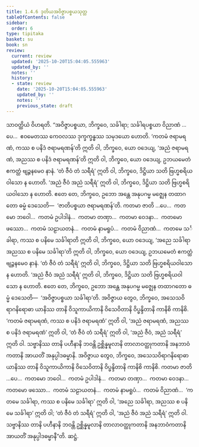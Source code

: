 ```yaml
---
title: 1.4.6 ဒုတိယအဝိဇ္ဇာပစ္စယသုတ္တ
tableOfContents: false
sidebar:
  order: 6
type: tipitaka
basket: su
book: sn
review:
  current: review
  updated: '2025-10-20T15:04:05.555963'
  updated_by: ''
  notes: ''
  history:
  - state: review
    date: '2025-10-20T15:04:05.555963'
    updated_by: ''
    notes: ''
    previous_state: draft
---
```



<DynamicBreadcrumb />


<ReviewStatus review={frontmatter.review} showDetails={true} />

<HypothesisAnnotation frontmatter={frontmatter} />

<Division number="36" book="sn" e="ch" v="18" p="285">

<Paragraph number="269" book="sn">
သာဝတ္ထိယံ ဝိဟရတိ. “အဝိဇ္ဇာပစ္စယာ, ဘိက္ခဝေ, သင်္ခါရာ; သင်္ခါရပစ္စယာ ဝိညာဏံ …ပေ…  ဧဝမေတဿ ကေဝလဿ ဒုက္ခက္ခန္ဓဿ သမုဒယော ဟောတိ.
</Paragraph>

<Paragraph number="270" book="sn">
‘ကတမံ ဇရာမရဏံ, ကဿ စ ပနိဒံ ဇရာမရဏန်’တိ ဣတိ ဝါ, ဘိက္ခဝေ, ယော ဝဒေယျ, ‘အညံ ဇရာမရဏံ, အညဿ စ ပနိဒံ ဇရာမရဏန်’တိ ဣတိ ဝါ, ဘိက္ခဝေ, ယော ဝဒေယျ, ဥဘယမေတံ ဧကတ္ထံ ဗျဉ္ဇနမေဝ နာနံ. ‘တံ ဇီဝံ တံ သရီရံ’ ဣတိ ဝါ, ဘိက္ခဝေ, ဒိဋ္ဌိယာ သတိ ဗြဟ္မစရိယဝါသော န ဟောတိ. ‘အညံ ဇီဝံ အညံ သရီရံ’ ဣတိ ဝါ, ဘိက္ခဝေ, ဒိဋ္ဌိယာ သတိ ဗြဟ္မစရိယဝါသော န ဟောတိ. ဧတေ တေ, ဘိက္ခဝေ, ဥဘော အန္တေ အနုပဂမ္မ မဇ္ဈေန တထာဂတော ဓမ္မံ ဒေသေတိ—  ‘ဇာတိပစ္စယာ ဇရာမရဏန်’တိ.
</Paragraph>

<Paragraph number="271" book="sn">
ကတမာ ဇာတိ …ပေ…  ကတမော ဘဝေါ…  ကတမံ ဥပါဒါနံ…  ကတမာ တဏှာ…  ကတမာ ဝေဒနာ…  ကတမော ဖဿော…  ကတမံ သဠာယတနံ…  ကတမံ နာမရူပံ…  ကတမံ ဝိညာဏံ…  ကတမေ သင်္ခါရာ, ကဿ စ ပနိမေ သင်္ခါရာတိ ဣတိ ဝါ, ဘိက္ခဝေ, ယော ဝဒေယျ, ‘အညေ သင်္ခါရာ အညဿ စ ပနိမေ သင်္ခါရာ’တိ ဣတိ ဝါ, ဘိက္ခဝေ, ယော ဝဒေယျ, ဥဘယမေတံ ဧကတ္ထံ ဗျဉ္ဇနမေဝ နာနံ. ‘တံ ဇီဝံ တံ သရီရံ’ ဣတိ ဝါ, ဘိက္ခဝေ, ဒိဋ္ဌိယာ သတိ ဗြဟ္မစရိယဝါသော န ဟောတိ. ‘အညံ ဇီဝံ အညံ သရီရံ’ ဣတိ ဝါ, ဘိက္ခဝေ, ဒိဋ္ဌိယာ သတိ ဗြဟ္မစရိယဝါသော န ဟောတိ. ဧတေ တေ, ဘိက္ခဝေ, ဥဘော အန္တေ အနုပဂမ္မ မဇ္ဈေန တထာဂတော ဓမ္မံ ဒေသေတိ—  ‘အဝိဇ္ဇာပစ္စယာ သင်္ခါရာ’တိ.
</Paragraph>

<Paragraph number="272" book="sn">
အဝိဇ္ဇာယ တွေဝ, ဘိက္ခဝေ, အသေသဝိရာဂနိရောဓာ ယာနိဿ တာနိ ဝိသူကာယိကာနိ ဝိသေဝိတာနိ ဝိပ္ဖန္ဒိတာနိ ကာနိစိ ကာနိစိ. ‘ကတမံ ဇရာမရဏံ, ကဿ စ ပနိဒံ ဇရာမရဏံ’ ဣတိ ဝါ, ‘အညံ ဇရာမရဏံ, အညဿ စ ပနိဒံ ဇရာမရဏံ’ ဣတိ ဝါ, ‘တံ ဇီဝံ တံ သရီရံ’ ဣတိ ဝါ, ‘အညံ ဇီဝံ, အညံ သရီရံ’ ဣတိ ဝါ. သဗ္ဗာနိဿ တာနိ ပဟီနာနိ ဘဝန္တိ ဥစ္ဆိန္နမူလာနိ တာလာဝတ္ထုကတာနိ အနဘာဝံကတာနိ အာယတိံ အနုပ္ပါဒဓမ္မာနိ.
</Paragraph>

<Paragraph number="273" book="sn">
အဝိဇ္ဇာယ တွေဝ, ဘိက္ခဝေ, အသေသဝိရာဂနိရောဓာ ယာနိဿ တာနိ ဝိသူကာယိကာနိ ဝိသေဝိတာနိ ဝိပ္ဖန္ဒိတာနိ ကာနိစိ ကာနိစိ. ကတမာ ဇာတိ …ပေ…  ကတမော ဘဝေါ…  ကတမံ ဥပါဒါနံ…  ကတမာ တဏှာ…  ကတမာ ဝေဒနာ…  ကတမော ဖဿော…  ကတမံ သဠာယတနံ…  ကတမံ နာမရူပံ…  ကတမံ ဝိညာဏံ…  ‘ကတမေ သင်္ခါရာ, ကဿ စ ပနိမေ သင်္ခါရာ’ ဣတိ ဝါ, ‘အညေ သင်္ခါရာ, အညဿ စ ပနိမေ သင်္ခါရာ’ ဣတိ ဝါ; ‘တံ ဇီဝံ တံ သရီရံ’ ဣတိ ဝါ, ‘အညံ ဇီဝံ အညံ သရီရံ’ ဣတိ ဝါ. သဗ္ဗာနိဿ တာနိ ပဟီနာနိ ဘဝန္တိ ဥစ္ဆိန္နမူလာနိ တာလာဝတ္ထုကတာနိ အနဘာဝံကတာနိ အာယတိံ အနုပ္ပါဒဓမ္မာနီ”တိ.

</Paragraph>
</Division>

<Paragraph number="274" type="center" book="sn">
ဆဋ္ဌံ.
</Paragraph>